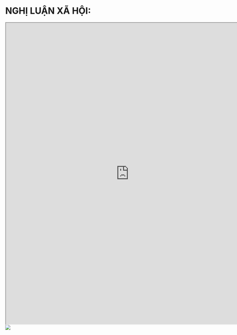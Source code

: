 # NGHỊ LUẬN XÃ HỘI:

<iframe
   src="https://drive.google.com/file/d/1xk3sAfWrOSD7Hpayqfb-40HUr4SLPxuv/preview"
   width="775"
   height="950"
   allow="autoplay"
></iframe>
<img src="https://i.imgur.com/OClXunI.jpeg"> </img>
